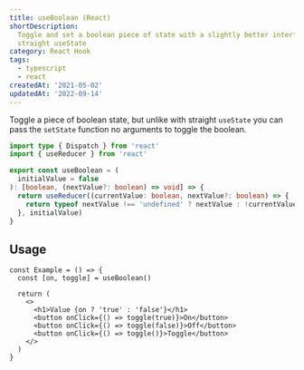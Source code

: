 ```yaml
---
title: useBoolean (React)
shortDescription:
  Toggle and set a boolean piece of state with a slightly better interface than
  straight useState
category: React Hook
tags:
  - typescript
  - react
createdAt: '2021-05-02'
updatedAt: '2022-09-14'
---
```


Toggle a piece of boolean state, but unlike with straight `useState` you can
pass the `setState` function no arguments to toggle the boolean.

```typescript
import type { Dispatch } from 'react'
import { useReducer } from 'react'

export const useBoolean = (
  initialValue = false
): [boolean, (nextValue?: boolean) => void] => {
  return useReducer((currentValue: boolean, nextValue?: boolean) => {
    return typeof nextValue !== 'undefined' ? nextValue : !currentValue
  }, initialValue)
}
```

## Usage

```tsx {1,5-8}
const Example = () => {
  const [on, toggle] = useBoolean()

  return (
    <>
      <h1>Value {on ? 'true' : 'false'}</h1>
      <button onClick={() => toggle(true)}>On</button>
      <button onClick={() => toggle(false)}>Off</button>
      <button onClick={() => toggle()}>Toggle</button>
    </>
  )
}
```
